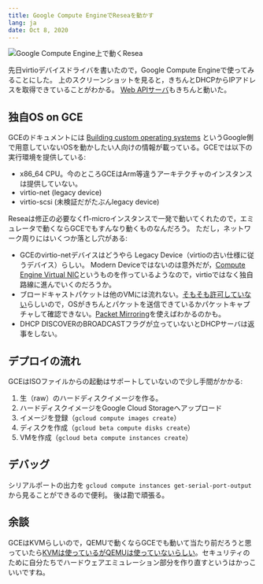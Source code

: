 ```yaml
---
title: Google Compute EngineでReseaを動かす
lang: ja
date: Oct 8, 2020
---
```


<Image alt="Google Compute Engine上で動くResea" src="/media/resea-on-google-compute-engine/resea-on-gce.png" width={1856} height={1318} />

先日virtioデバイスドライバを書いたので，Google Compute Engineで使ってみることにした。
上のスクリーンショットを見ると，きちんとDHCPからIPアドレスを取得できていることがわかる。
[Web APIサーバ](https://resea.org/docs/apps/webapi.html)もきちんと動いた。

## 独自OS on GCE
GCEのドキュメントには [Building custom operating systems](https://cloud.google.com/compute/docs/images/building-custom-os)
というGoogle側で用意していないOSを動かしたい人向けの情報が載っている。GCEでは以下の実行環境を提供している:

- x86_64 CPU。今のところGCEはArm等違うアーキテクチャのインスタンスは提供していない。
- virtio-net (legacy device)
- virtio-scsi (未検証だがたぶんlegacy device)

Reseaは修正の必要なくf1-microインスタンスで一発で動いてくれたので，エミュレータで動くならGCEでもすんなり動くものなんだろう。
ただし，ネットワーク周りにはいくつか落とし穴がある:

- GCEのvirtio-netデバイスはどうやら Legacy Device（virtioの古い仕様に従うデバイス）らしい。
  Modern Deviceではないのは意外だが，[Compute Engine Virtual NIC](https://git.kernel.org/pub/scm/linux/kernel/git/netdev/net-next.git/commit/?id=337d1ccb3dc917c5801f40e71374a63f3e18678b)というものを作っているようなので，virtioではなく独自路線に進んでいくのだろうか。
- ブロードキャストパケットは他のVMには流れない。[そもそも許可していない](https://cloud.google.com/vpc/docs/vpc)らしいので，OSがきちんとパケットを送信できているかパケットキャプチャして確認できない。[Packet Mirroring](https://cloud.google.com/vpc/docs/packet-mirroring)を使えばわかるのかも。
- DHCP DISCOVERのBROADCASTフラグが立っていないとDHCPサーバは返事をしない。

## デプロイの流れ
GCEはISOファイルからの起動はサポートしていないので少し手間がかかる:

1. 生（raw）のハードディスクイメージを作る。
2. ハードディスクイメージをGoogle Cloud Storageへアップロード
3. イメージを登録（`gcloud compute images create`）
4. ディスクを作成（`gcloud beta compute disks create`）
5. VMを作成（`gcloud beta compute instances create`）

## デバッグ
シリアルポートの出力を `gcloud compute instances get-serial-port-output` から見ることができるので便利。
後は勘で頑張る。

## 余談
GCEはKVMらしいので，QEMUで動くならGCEでも動いて当たり前だろうと思っていたら[KVMは使っているがQEMUは使っていないらしい](https://cloud.google.com/blog/products/gcp/7-ways-we-harden-our-kvm-hypervisor-at-google-cloud-security-in-plaintext)。セキュリティのために自分たちでハードウェアエミュレーション部分を作り直すというはかっこいいですね。
